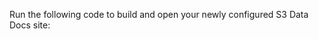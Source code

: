 
Run the following code to build and open your newly configured S3 Data Docs site:

```python title="Python" name="docs/docusaurus/docs/snippets/aws_cloud_storage_pandas.py build_docs"
```
